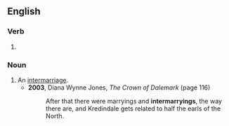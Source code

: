 ==English==

===Verb===
{{head|en|verb form}}

# {{present participle of|en|intermarry|nocat=1}}

===Noun===
{{en-noun}}

# An [[intermarriage]].
#* '''2003''', Diana Wynne Jones, ''The Crown of Dalemark'' (page 116)
#*: After that there were marryings and '''intermarryings''', the way there are, and Kredindale gets related to half the earls of the North.